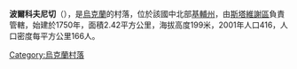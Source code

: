{{coord|49|27|40|N|30|13|20|E|scale:30000|display=title}}

'''波爾科夫尼切'''（{{lang-uk|Полковниче}}），是[[烏克蘭|烏克蘭]]的村落，位於該國中北部[[基輔州|基輔州]]，由[[斯塔維謝區|斯塔維謝區]]負責管轄，始建於1750年，面積2.42平方公里，海拔高度199米，2001年人口416，人口密度每平方公里166人。

{{Ukraine-geo-stub}}
[[Category:烏克蘭村落|Category:烏克蘭村落]]